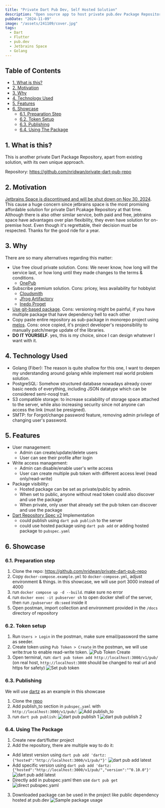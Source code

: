 ```yaml
---
title: "Private Dart Pub Dev, Self Hosted Solution"
description: "Open source app to host private pub.dev Package Repository, substituting Jetbrains Space Dart Package"
pubDate: "2024-11-09"
image: "/assets/241109/cover.jpg"
tags:
  - Dart
  - Flutter
  - pub.dev
  - Jetbrains Space
  - Golang
---
```


## Table of Contents

- [1. What is this?](#1-what-is-this)
- [2. Motivation](#2-motivation)
- [3. Why](#3-why)
- [4. Technology Used](#4-technology-used)
- [5. Features](#5-features)
- [6. Showcase](#6-showcase)
  - [6.1. Preparation Step](#61-preparation-step)
  - [6.2. Token Setup](#62-token-setup)
  - [6.3. Publishing](#63-publishing)
  - [6.4. Using The Package](#64-using-the-package)

## 1. What is this?

This is another private Dart Package Repository, apart from existing solution, with its own unique approach.

Repository: https://github.com/nridwan/private-dart-pub-repo

## 2. Motivation

[Jetbrains Space is discontinued and will be shut down on Nov 30, 2024](https://blog.jetbrains.com/space/2024/05/27/the-future-of-space/).
This cause a huge concern since jetbrains space is the most promising affordable solution for private Dart Pcakage Repository at that time.
Although there is also other similar service, both paid and free, jebtrains space have advantages over plan flexibility, they even
have solution for on-premise host. Even though it's regrettable, their decision must be respected. Thanks for the good ride for a year.

## 3. Why

There are so many alternatives regarding this matter:
- Use free cloud private solution. Cons: We never know, how long will the service last, or how long until they made changes to the terms & conditions.
  - [OnePub](https://onepub.dev/)
- Subscribe premium solution. Cons: pricey, less availability for hobbyist
  - [Cloudsmith](https://help.cloudsmith.io/docs/dart-repository)
  - [Jfrog Artifactory](https://www.jfrog.com/confluence/display/JFROG/Pub+Repositories)
  - [Inedo Proget](https://docs.inedo.com/docs/proget/feeds/pub)
- [Use git-based package](https://dart.dev/tools/pub/dependencies#git-packages). 
  Cons: versioning might be painful, if you have multiple package that have dependency hell to each other
- Copy paste entire repository as sub-package in monorepo project using [melos](https://melos.invertase.dev/).
  Cons: once copied, it's project developer's responsibility to manually patch/merge update of the libraries.
- **DO IT YOURSELF**. yes, this is my choice, since I can design whatever I want with it.

## 4. Technology Used

- Golang (Fiber): The reason is quite shallow for this one, I want to deepen my understanding around golang while implement real world problem solution.
- PostgreSQL: Somehow structured database nowadays already cover basic needs of everything, including JSON datatype which can be considered semi-nosql trait.
- S3 compatible storage: to increase scalability of storage space attached to the server, 
  while also increasing security since not anyone can access the link (must be presigned).
- SMTP: for Forgot/change password feature, removing admin privilege of changing user's password.

## 5. Features
- User management:
  - Admin can create/update/delete users
  - User can see their profile after login
- Write access management:
  - Admin can disable/enable user's write access
  - User can create multiple pub token with different access level (read only/read-write)
- Package visibility:
  - Hosted package can be set as private/public by admin. 
  - When set to public, anyone without read token could also discover and use the package
  - When private, only user that already set the pub token can discover and use the package
- [Dart Repository Spec v2](https://github.com/dart-lang/pub/blob/master/doc/repository-spec-v2.md) Implementation
  - could publish using `dart pub publish` to the server
  - could use hosted package using `dart pub add` or adding hosted package to `pubspec.yaml`

## 6. Showcase

### 6.1. Preparation step
1. Clone the repo: https://github.com/nridwan/private-dart-pub-repo
2. Copy `docker-compose.example.yml` to `docker-compose.yml`, adjust environment & things. in this showcase, we will use port 3000 instead of 4000
3. run `docker compose up -d --build`. make sure no error
4. run `docker exec -it pubserver sh` to open docker shell of the server, then run `/pubserver db:seed` inside it
5. Open postman, import collection and environment provided in the `/docs` directory of repository

### 6.2. Token setup
1. Run `Users > Login` in the postman, make sure email/password the same as seeder.
2. Create token using `Pub Token > Create` in the postman, we will use write:true to enable read-write token.
![Pub Token Create](/assets/241109/131815.png)
3. Open terminal, run: `dart pub token add http://localhost:3000/v1/pub/` (on real host, `http://localhost:3000` should be changed to real url and https for safety)
![Set pub token](/assets/241109/131901.png)

### 6.3. Publishing
We will use [dartz](https://github.com/spebbe/dartz) as an example in this showcase
1. Clone the [repo](https://github.com/spebbe/dartz)
2. Add publish_to section in `pubspec.yaml` with `http://localhost:3000/v1/pub/`:
![Add publish_to](/assets/241109/132124.png)
3. run `dart pub publish`:
![dart pub publish 1](/assets/241109/132130.png)
![dart pub publish 2](/assets/241109/134536.png)

### 6.4. Using The Package
1. Create new dart/flutter project
2. Add the repository, there are multiple way to do it:
  - Add latest version using `dart pub add 'dartz:{"hosted":"http://localhost:3000/v1/pub/"}'`
  ![dart pub add latest](/assets/241109/134835.png)
  - Add specific version using `dart pub add 'dartz:{"hosted":"http://localhost:3000/v1/pub/","version":"^0.10.0"}'`
  ![dart pub add latest](/assets/241109/134835.png)
  - Directly add in pubspec.yaml then use `dart pub get`
  ![direct pubspec.yaml](/assets/241109/140230.png)
3. Downloaded package can be used in the project like public dependency hosted at pub.dev
  ![Sample package usage](/assets/241109/140246.png)
